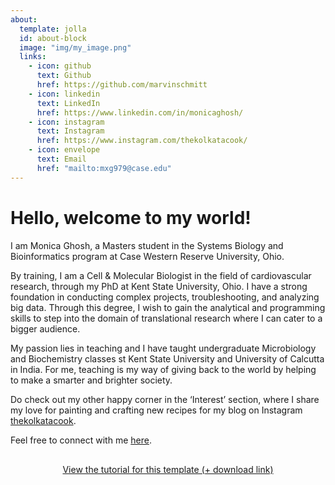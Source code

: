 ```yaml
---
about:
  template: jolla
  id: about-block
  image: "img/my_image.png"
  links:
    - icon: github
      text: Github
      href: https://github.com/marvinschmitt
    - icon: linkedin
      text: LinkedIn
      href: https://www.linkedin.com/in/monicaghosh/
    - icon: instagram
      text: Instagram
      href: https://www.instagram.com/thekolkatacook/
    - icon: envelope
      text: Email
      href: "mailto:mxg979@case.edu"  
---
```


::: {#about-block}
:::

# Hello, welcome to my world! 

I am Monica Ghosh, a Masters student in the Systems Biology and Bioinformatics program at Case Western Reserve University, Ohio.  

By training, I am a Cell & Molecular Biologist in the field of cardiovascular research, through my PhD at Kent State University, Ohio. I have a strong foundation in conducting complex projects, troubleshooting, and analyzing big data.
Through this degree, I wish to gain the analytical and programming skills to step into the domain of translational research where I can cater to a bigger audience. 

My passion lies in teaching and I have taught undergraduate Microbiology and Biochemistry classes st Kent State University and University of Calcutta in India. For me, teaching is my way of giving back to the world by helping to make a smarter and brighter society.

Do check out my other happy corner in the 'Interest' section, where I share my love for painting and crafting new recipes for my blog on Instagram [thekolkatacook](https://www.instagram.com/thekolkatacook/). 

Feel free to connect with me [here](mailto:mxg979@case.edu).


```{=html}
<div  style="margin: 30px; text-align: center;">
<a class="btn btn-primary" href="https://www.marvinschmitt.com/blog/website-tutorial-quarto/" role="button" target="_blank" style="padding: 15px 30px;">View the tutorial for this template (+ download link)</a>
</div>
```

